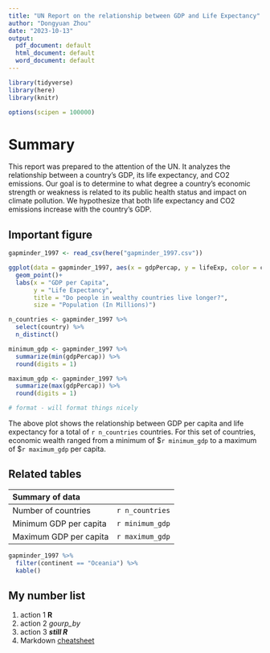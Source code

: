 ```yaml
---
title: "UN Report on the relationship between GDP and Life Expectancy"
author: "Dongyuan Zhou"
date: "2023-10-13"
output:
  pdf_document: default
  html_document: default
  word_document: default
---
```


```r
library(tidyverse)
library(here)
library(knitr)

options(scipen = 100000)
```

# Summary

This report was prepared to the attention of the UN. It analyzes the relationship between a country's GDP, its life expectancy, and CO2 emissions. Our goal is to determine to what degree a country's economic strength or weakness is related to its public health status and impact on climate pollution. We hypothesize that both life expectancy and CO2 emissions increase with the country's GDP. 

## Important figure

```r
gapminder_1997 <- read_csv(here("gapminder_1997.csv"))
```
```r
ggplot(data = gapminder_1997, aes(x = gdpPercap, y = lifeExp, color = continent, size = pop/1000000))+
  geom_point()+
  labs(x = "GDP per Capita", 
       y = "Life Expectancy", 
       title = "Do people in wealthy countries live longer?",
       size = "Population (In Millions)")
```

```r
n_countries <- gapminder_1997 %>% 
  select(country) %>% 
  n_distinct()

minimum_gdp <- gapminder_1997 %>% 
  summarize(min(gdpPercap)) %>% 
  round(digits = 1)

maximum_gdp <- gapminder_1997 %>% 
  summarize(max(gdpPercap)) %>% 
  round(digits = 1)

# format - will format things nicely
```

The above plot shows the relationship between GDP per capita and life expectancy for a total of `r n_countries` countries. For this set of countries, economic wealth ranged from a minimum of \$`r minimum_gdp` to a maximum of \$`r maximum_gdp` per capita. 

## Related tables

| Summary of data | 
|:---------|----------:|
|Number of countries    | `r n_countries`|
|Minimum GDP per capita | `r minimum_gdp`|
|Maximum GDP per capita | `r maximum_gdp`|

```r
gapminder_1997 %>% 
  filter(continent == "Oceania") %>% 
  kable()
```

## My number list
1. action 1 **R**
1. action 2 *gourp_by*
1. action 3 ***still R***
1. Markdown [cheatsheet](https://www.markdownguide.org/cheat-sheet/)

